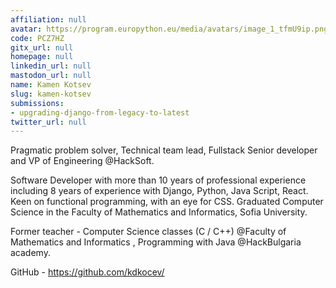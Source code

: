 ```yaml
---
affiliation: null
avatar: https://program.europython.eu/media/avatars/image_1_tfmU9ip.png
code: PCZ7HZ
gitx_url: null
homepage: null
linkedin_url: null
mastodon_url: null
name: Kamen Kotsev
slug: kamen-kotsev
submissions:
- upgrading-django-from-legacy-to-latest
twitter_url: null
---
```


Pragmatic problem solver, Technical team lead, Fullstack Senior developer and VP of Engineering @HackSoft.

Software Developer with more than 10 years of professional experience including 8 years of experience with Django, Python, Java Script, React. Keen on functional programming, with an eye for CSS. Graduated Computer Science in the Faculty of Mathematics and Informatics, Sofia University.

Former teacher - Computer Science classes (C / C++) @Faculty of Mathematics and Informatics , Programming with Java @HackBulgaria academy.

GitHub - https://github.com/kdkocev/
